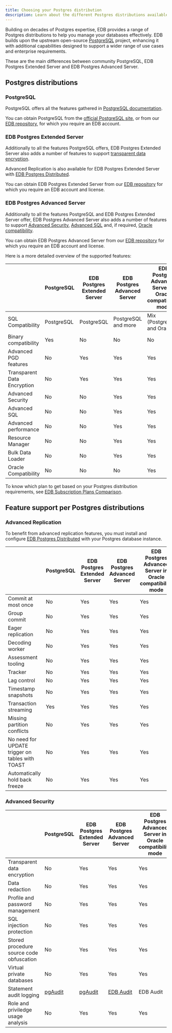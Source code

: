 ```yaml
---
title: Choosing your Postgres distribution
description: Learn about the different Postgres distributions available to you. 
---
```


[check where we could locate this topic, it should be indexed in landing page]: #

Building on decades of Postgres expertise, EDB provides a range of Postgres distributions to help you manage your databases effectively. EDB builds upon the upstream open-source [PostgreSQL](https://www.postgresql.org/) project, enhancing it with additional capabilities designed to support a wider range of use cases and enterprise requirements.

These are the main differences between community PostgreSQL, EDB Postgres Extended Server and EDB Postgres Advanced Server.

[comparison_image]: #

## Postgres distributions

### PostgreSQL

PostgreSQL offers all the features gathered in [PostgreSQL documentation](https://www.postgresql.org/docs/current/). 

You can obtain PostgreSQL from the [official PostgreSQL site](https://www.postgresql.org/download/), or from our [EDB repository](https://www.enterprisedb.com/software-downloads-postgres), for which you require an EDB account.

[difference between downloading from PostgreSQL and EDB? License required or just an account?]: #

### EDB Postgres Extended Server 

Additionally to all the features PostgreSQL offers, EDB Postgres Extended Server also adds a number of features to support [transparent data encryption](../../../product_docs/docs/tde/index). 

[find out how to do relative links from advocacy_docs to docs]: #

Advanced Replication is also available for EDB Postgres Extended Server with [EDB Postgres Distributed](../../../product_docs/docs/pgd/index).

[Only available with PGD or are there any replication capabilities native to PGE independently from PGD?]: #

You can obtain EDB Postgres Extended Server from our [EDB repository](https://www.enterprisedb.com/software-downloads-postgres) for which you require an EDB account and license.

### EDB Postgres Advanced Server 

Additionally to all the features PostgreSQL and EDB Postgres Extended Server offer, EDB Postgres Advanced Server also adds a number of features to support [Advanced Security](../../../product_docs/docs/epas/latest/epas_security_guide), [Advanced SQL](../../../product_docs/docs/epas/latest/application_programming/15_enhanced_sql_and_other_misc_features/) and, if required, [Oracle compatibility](../../../product_docs/docs/epas/latest/tools_utilities_and_components).

You can obtain EDB Postgres Advanced Server from our [EDB repository](https://www.enterprisedb.com/software-downloads-postgres) for which you require an EDB account and license.

Here is a more detailed overview of the supported features: 

|                             | PostgreSQL | EDB Postgres Extended Server | EDB Postgres Advanced Server | EDB Postgres Advanced Server in Oracle compatibility mode |
|-----------------------------|------------|------------------------------|------------------------------|-----------------------------------------------------------|
| SQL Compatibility           | PostgreSQL | PostgreSQL                   | PostgreSQL and more          | Mix (PostgreSQL and Oracle)                               |
| Binary compatibility        | Yes        | No                           | No                           | No                                                        |
| Advanced PGD features       | No         | Yes                          | Yes                          | Yes                                                       |
| Transparent Data Encryption | No         | Yes                          | Yes                          | Yes                                                       |
| Advanced Security           | No         | No                           | Yes                          | Yes                                                       |
| Advanced SQL                | No         | No                           | Yes                          | Yes                                                       |
| Advanced performance        | No         | No                           | Yes                          | Yes                                                       |
| Resource Manager            | No         | No                           | Yes                          | Yes                                                       |
| Bulk Data Loader            | No         | No                           | Yes                          | Yes                                                       |
| Oracle Compatibility        | No         | No                           | No                           | Yes                                                       |

To know which plan to get based on your Postgres distribution requirements, see [EDB Subscription Plans Comparison](https://www.enterprisedb.com/products/plans-comparison).

## Feature support per Postgres distributions

### Advanced Replication 

To benefit from advanced replication features, you must install and configure [EDB Postgres Distributed](/docs/pgd) with your Postgres database instance.

|                                                 | PostgreSQL | EDB Postgres Extended Server | EDB Postgres Advanced Server | EDB Postgres Advanced Server in Oracle compatibility mode |
|-------------------------------------------------|------------|------------------------------|------------------------------|-----------------------------------------------------------|
| Commit at most once                             | No         | Yes                          | Yes                          | Yes                                                       |
| Group commit                                    | No         | Yes                          | Yes                          | Yes                                                       |
| Eager replication                               | No         | Yes                          | Yes                          | Yes                                                       |
| Decoding worker                                 | No         | Yes                          | Yes                          | Yes                                                       |
| Assessment tooling                              | No         | Yes                          | Yes                          | Yes                                                       |
| Tracker                                         | No         | Yes                          | Yes                          | Yes                                                       |
| Lag control                                     | No         | Yes                          | Yes                          | Yes                                                       |
| Timestamp snapshots                             | No         | Yes                          | Yes                          | Yes                                                       |
| Transaction streaming                           | Yes        | Yes                          | Yes                          | Yes                                                       |
| Missing partition conflicts                     | No         | Yes                          | Yes                          | Yes                                                       |
| No need for UPDATE trigger on tables with TOAST | No         | Yes                          | Yes                          | Yes                                                       |
| Automatically hold back freeze                  | No         | Yes                          | Yes                          | Yes                                                       |

### Advanced Security

|                                          | PostgreSQL                              | EDB Postgres Extended Server            | EDB Postgres Advanced Server                                                                                                                                                    | EDB Postgres Advanced Server in Oracle compatibility mode |
|------------------------------------------|-----------------------------------------|-----------------------------------------|---------------------------------------------------------------------------------------------------------------------------------------------------------------------------------|-----------------------------------------------------------|
| Transparent data encryption              | No                                      | Yes                                     | Yes                                                                                                                                                                             | Yes                                                       |
| Data redaction                           | No                                      | Yes                                     | Yes                                                                                                                                                                             | Yes                                                       |
| Profile and password management          | No                                      | Yes                                     | Yes                                                                                                                                                                             | Yes                                                       |
| SQL injection protection                 | No                                      | Yes                                     | Yes                                                                                                                                                                             | Yes                                                       |
| Stored procedure source code obfuscation | No                                      | Yes                                     | Yes                                                                                                                                                                             | Yes                                                       |
| Virtual private databases                | No                                      | Yes                                     | Yes                                                                                                                                                                             | Yes                                                       |
| Statement audit logging                  | [pgAudit](../../pg_extensions/pgaudit/) | [pgAudit](../../pg_extensions/pgaudit/) | [EDB Audit](../../../product_docs/docs/epas/17/database_administration/01_configuration_parameters/03_configuration_parameters_by_functionality/07_auditing_settings/) | EDB Audit                                                 |
| Role and priviledge usage analysis       | No                                      | Yes                                     | Yes                                                                                                                                                                             | Yes                                                       |

